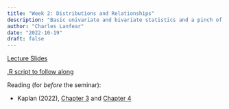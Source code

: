 ```yaml
---
title: "Week 2: Distributions and Relationships"
description: "Basic univariate and bivariate statistics and a pinch of plotting with `ggplot2`"
author: "Charles Lanfear"
date: "2022-10-19"
draft: false
---
```


[Lecture Slides](https://clanfear.github.io/ioc_iqa/_lectures/2_distributions-relationships/slides_distributions-relationships.html)

[.R script to follow along](https://clanfear.github.io/ioc_iqa/_lectures/2_distributions-relationships/slides_distributions-relationships.R)

Reading (for *before* the seminar):

* Kaplan (2022), [Chapter 3](https://crimebythenumbers.com/data-types.html) and [Chapter 4](https://crimebythenumbers.com/reading-and-writing-data.html)